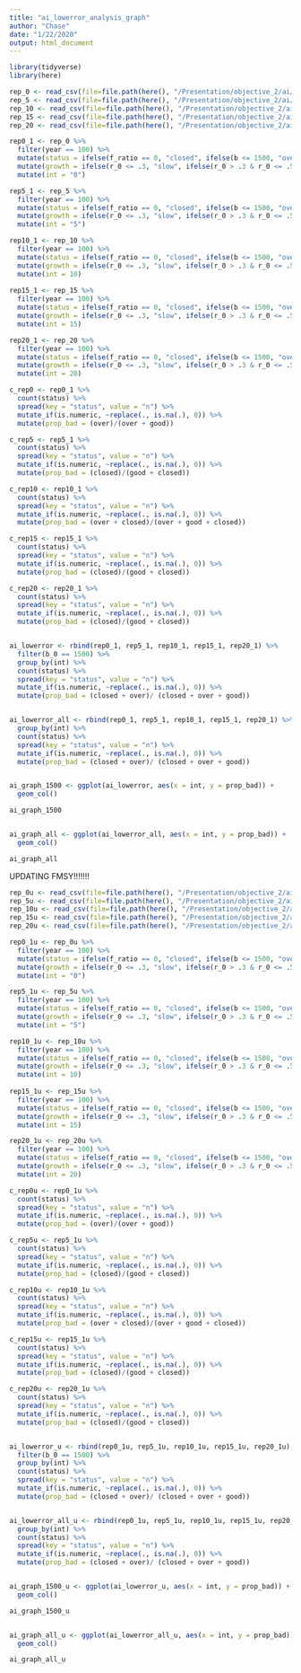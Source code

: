 ```yaml
---
title: "ai_lowerror_analysis_graph"
author: "Chase"
date: "1/22/2020"
output: html_document
---
```


```r
library(tidyverse)
library(here)
```

```r

rep_0 <- read_csv(file=file.path(here(), "/Presentation/objective_2/ai/ai_0rep_lowerror.csv"))
rep_5 <- read_csv(file=file.path(here(), "/Presentation/objective_2/ai/ai_5rep_lowerror.csv"))
rep_10 <- read_csv(file=file.path(here(), "/Presentation/objective_2/ai/ai_10rep_lowerror.csv"))
rep_15 <- read_csv(file=file.path(here(), "/Presentation/objective_2/ai/ai_15rep_lowerror.csv"))
rep_20 <- read_csv(file=file.path(here(), "/Presentation/objective_2/ai/ai_20rep_lowerror.csv"))

```

```r

rep0_1 <- rep_0 %>% 
  filter(year == 100) %>% 
  mutate(status = ifelse(f_ratio == 0, "closed", ifelse(b <= 1500, "over", "good"))) %>% 
  mutate(growth = ifelse(r_0 <= .3, "slow", ifelse(r_0 > .3 & r_0 <= .5, "medium", "fast"))) %>% 
  mutate(int = "0") 

rep5_1 <- rep_5 %>% 
  filter(year == 100) %>% 
  mutate(status = ifelse(f_ratio == 0, "closed", ifelse(b <= 1500, "over", "good"))) %>% 
  mutate(growth = ifelse(r_0 <= .3, "slow", ifelse(r_0 > .3 & r_0 <= .5, "medium", "fast"))) %>% 
  mutate(int = "5")

rep10_1 <- rep_10 %>% 
  filter(year == 100) %>% 
  mutate(status = ifelse(f_ratio == 0, "closed", ifelse(b <= 1500, "over", "good"))) %>% 
  mutate(growth = ifelse(r_0 <= .3, "slow", ifelse(r_0 > .3 & r_0 <= .5, "medium", "fast"))) %>% 
  mutate(int = 10)
  
rep15_1 <- rep_15 %>% 
  filter(year == 100) %>% 
  mutate(status = ifelse(f_ratio == 0, "closed", ifelse(b <= 1500, "over", "good"))) %>% 
  mutate(growth = ifelse(r_0 <= .3, "slow", ifelse(r_0 > .3 & r_0 <= .5, "medium", "fast"))) %>% 
  mutate(int = 15)

rep20_1 <- rep_20 %>% 
  filter(year == 100) %>% 
  mutate(status = ifelse(f_ratio == 0, "closed", ifelse(b <= 1500, "over", "good"))) %>% 
  mutate(growth = ifelse(r_0 <= .3, "slow", ifelse(r_0 > .3 & r_0 <= .5, "medium", "fast"))) %>% 
  mutate(int = 20)

c_rep0 <- rep0_1 %>%
  count(status) %>% 
  spread(key = "status", value = "n") %>%
  mutate_if(is.numeric, ~replace(., is.na(.), 0)) %>% 
  mutate(prop_bad = (over)/(over + good))

c_rep5 <- rep5_1 %>%
  count(status) %>% 
  spread(key = "status", value = "n") %>%
  mutate_if(is.numeric, ~replace(., is.na(.), 0)) %>% 
  mutate(prop_bad = (closed)/(good + closed))

c_rep10 <- rep10_1 %>%
  count(status) %>% 
  spread(key = "status", value = "n") %>%
  mutate_if(is.numeric, ~replace(., is.na(.), 0)) %>% 
  mutate(prop_bad = (over + closed)/(over + good + closed))

c_rep15 <- rep15_1 %>%
  count(status) %>% 
  spread(key = "status", value = "n") %>%
  mutate_if(is.numeric, ~replace(., is.na(.), 0)) %>% 
  mutate(prop_bad = (closed)/(good + closed))

c_rep20 <- rep20_1 %>%
  count(status) %>% 
  spread(key = "status", value = "n") %>%
  mutate_if(is.numeric, ~replace(., is.na(.), 0)) %>% 
  mutate(prop_bad = (closed)/(good + closed))


ai_lowerror <- rbind(rep0_1, rep5_1, rep10_1, rep15_1, rep20_1) %>%
  filter(b_0 == 1500) %>% 
  group_by(int) %>% 
  count(status) %>% 
  spread(key = "status", value = "n") %>% 
  mutate_if(is.numeric, ~replace(., is.na(.), 0)) %>% 
  mutate(prop_bad = (closed + over)/ (closed + over + good))


ai_lowerror_all <- rbind(rep0_1, rep5_1, rep10_1, rep15_1, rep20_1) %>%
  group_by(int) %>% 
  count(status) %>% 
  spread(key = "status", value = "n") %>% 
  mutate_if(is.numeric, ~replace(., is.na(.), 0)) %>% 
  mutate(prop_bad = (closed + over)/ (closed + over + good))



```


```r
ai_graph_1500 <- ggplot(ai_lowerror, aes(x = int, y = prop_bad)) +
  geom_col()

ai_graph_1500


ai_graph_all <- ggplot(ai_lowerror_all, aes(x = int, y = prop_bad)) +
  geom_col()

ai_graph_all
```


UPDATING FMSY!!!!!!!


```r

rep_0u <- read_csv(file=file.path(here(), "/Presentation/objective_2/ai/ai_0rep_lowerror_updatingfmsy.csv"))
rep_5u <- read_csv(file=file.path(here(), "/Presentation/objective_2/ai/ai_5rep_lowerror_updatingfmsy.csv"))
rep_10u <- read_csv(file=file.path(here(), "/Presentation/objective_2/ai/ai_10rep_lowerror_updatingfmsy.csv"))
rep_15u <- read_csv(file=file.path(here(), "/Presentation/objective_2/ai/ai_15rep_lowerror_updatingfmsy.csv"))
rep_20u <- read_csv(file=file.path(here(), "/Presentation/objective_2/ai/ai_20rep_lowerror_updatingfmsy.csv"))

```

```r

rep0_1u <- rep_0u %>% 
  filter(year == 100) %>% 
  mutate(status = ifelse(f_ratio == 0, "closed", ifelse(b <= 1500, "over", "good"))) %>% 
  mutate(growth = ifelse(r_0 <= .3, "slow", ifelse(r_0 > .3 & r_0 <= .5, "medium", "fast"))) %>% 
  mutate(int = "0") 

rep5_1u <- rep_5u %>% 
  filter(year == 100) %>% 
  mutate(status = ifelse(f_ratio == 0, "closed", ifelse(b <= 1500, "over", "good"))) %>% 
  mutate(growth = ifelse(r_0 <= .3, "slow", ifelse(r_0 > .3 & r_0 <= .5, "medium", "fast"))) %>% 
  mutate(int = "5")

rep10_1u <- rep_10u %>% 
  filter(year == 100) %>% 
  mutate(status = ifelse(f_ratio == 0, "closed", ifelse(b <= 1500, "over", "good"))) %>% 
  mutate(growth = ifelse(r_0 <= .3, "slow", ifelse(r_0 > .3 & r_0 <= .5, "medium", "fast"))) %>% 
  mutate(int = 10)
  
rep15_1u <- rep_15u %>% 
  filter(year == 100) %>% 
  mutate(status = ifelse(f_ratio == 0, "closed", ifelse(b <= 1500, "over", "good"))) %>% 
  mutate(growth = ifelse(r_0 <= .3, "slow", ifelse(r_0 > .3 & r_0 <= .5, "medium", "fast"))) %>% 
  mutate(int = 15)

rep20_1u <- rep_20u %>% 
  filter(year == 100) %>% 
  mutate(status = ifelse(f_ratio == 0, "closed", ifelse(b <= 1500, "over", "good"))) %>% 
  mutate(growth = ifelse(r_0 <= .3, "slow", ifelse(r_0 > .3 & r_0 <= .5, "medium", "fast"))) %>% 
  mutate(int = 20)

c_rep0u <- rep0_1u %>%
  count(status) %>% 
  spread(key = "status", value = "n") %>%
  mutate_if(is.numeric, ~replace(., is.na(.), 0)) %>% 
  mutate(prop_bad = (over)/(over + good))

c_rep5u <- rep5_1u %>%
  count(status) %>% 
  spread(key = "status", value = "n") %>%
  mutate_if(is.numeric, ~replace(., is.na(.), 0)) %>% 
  mutate(prop_bad = (closed)/(good + closed))

c_rep10u <- rep10_1u %>%
  count(status) %>% 
  spread(key = "status", value = "n") %>%
  mutate_if(is.numeric, ~replace(., is.na(.), 0)) %>% 
  mutate(prop_bad = (over + closed)/(over + good + closed))

c_rep15u <- rep15_1u %>%
  count(status) %>% 
  spread(key = "status", value = "n") %>%
  mutate_if(is.numeric, ~replace(., is.na(.), 0)) %>% 
  mutate(prop_bad = (closed)/(good + closed))

c_rep20u <- rep20_1u %>%
  count(status) %>% 
  spread(key = "status", value = "n") %>%
  mutate_if(is.numeric, ~replace(., is.na(.), 0)) %>% 
  mutate(prop_bad = (closed)/(good + closed))


ai_lowerror_u <- rbind(rep0_1u, rep5_1u, rep10_1u, rep15_1u, rep20_1u) %>%
  filter(b_0 == 1500) %>% 
  group_by(int) %>% 
  count(status) %>% 
  spread(key = "status", value = "n") %>% 
  mutate_if(is.numeric, ~replace(., is.na(.), 0)) %>% 
  mutate(prop_bad = (closed + over)/ (closed + over + good))


ai_lowerror_all_u <- rbind(rep0_1u, rep5_1u, rep10_1u, rep15_1u, rep20_1u) %>%
  group_by(int) %>% 
  count(status) %>% 
  spread(key = "status", value = "n") %>% 
  mutate_if(is.numeric, ~replace(., is.na(.), 0)) %>% 
  mutate(prop_bad = (closed + over)/ (closed + over + good))



```


```r
ai_graph_1500_u <- ggplot(ai_lowerror_u, aes(x = int, y = prop_bad)) +
  geom_col()

ai_graph_1500_u


ai_graph_all_u <- ggplot(ai_lowerror_all_u, aes(x = int, y = prop_bad)) +
  geom_col()

ai_graph_all_u
```


